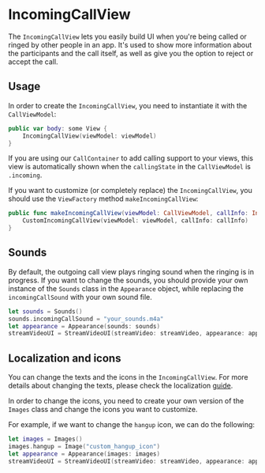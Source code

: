 # IncomingCallView

The `IncomingCallView` lets you easily build UI when you're being called or ringed by other people in an app. It's used to show more information about the participants and the call itself, as well as give you the option to reject or accept the call. 

## Usage

In order to create the `IncomingCallView`, you need to instantiate it with the `CallViewModel`:

```swift
public var body: some View {
    IncomingCallView(viewModel: viewModel)
}
```

If you are using our `CallContainer` to add calling support to your views, this view is automatically shown when the `callingState` in the `CallViewModel` is `.incoming`.

If you want to customize (or completely replace) the `IncomingCallView`, you should use the `ViewFactory` method `makeIncomingCallView`:

```swift
public func makeIncomingCallView(viewModel: CallViewModel, callInfo: IncomingCall) -> some View {
    CustomIncomingCallView(viewModel: viewModel, callInfo: callInfo)
}
```

## Sounds

By default, the outgoing call view plays ringing sound when the ringing is in progress. If you want to change the sounds, you should provide your own instance of the `Sounds` class in the `Appearance` object, while replacing the `incomingCallSound` with your own sound file.

```swift
let sounds = Sounds()
sounds.incomingCallSound = "your_sounds.m4a"
let appearance = Appearance(sounds: sounds)
streamVideoUI = StreamVideoUI(streamVideo: streamVideo, appearance: appearance)
```

## Localization and icons

You can change the texts and the icons in the `IncomingCallView`. For more details about changing the texts, please check the localization [guide](../../../advanced/text-localization).

In order to change the icons, you need to create your own version of the `Images` class and change the icons you want to customize.

For example, if we want to change the `hangup` icon, we can do the following:

```swift
let images = Images()
images.hangup = Image("custom_hangup_icon")
let appearance = Appearance(images: images)
streamVideoUI = StreamVideoUI(streamVideo: streamVideo, appearance: appearance)
```